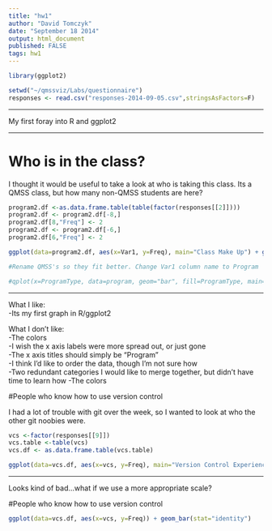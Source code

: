 ```yaml
---
title: "hw1"
author: "David Tomczyk"
date: "September 18 2014"
output: html_document
published: FALSE
tags: hw1
---
```

```r

library(ggplot2)

setwd("~/qmssviz/Labs/questionnaire")
responses <- read.csv("responses-2014-09-05.csv",stringsAsFactors=F)
```
---

My first foray into R and ggplot2

---

# Who is in the class?

I thought it would be useful to take a look at who is taking this class. Its a QMSS class, but how many non-QMSS students are here?


```r

program2.df <-as.data.frame.table(table(factor(responses[[2]])))
program2.df <- program2.df[-8,]
program2.df[8,"Freq"] <- 2
program2.df <- program2.df[-6,]
program2.df[6,"Freq"] <- 2

ggplot(data=program2.df, aes(x=Var1, y=Freq), main="Class Make Up") + geom_bar(stat="identity")

#Rename QMSS's so they fit better. Change Var1 column name to Program

#qplot(x=ProgramType, data=program, geom="bar", fill=ProgramType, main="Class Make Up")

```
---

What I like:  
-Its my first graph in R/ggplot2

What I don't like:  
-The colors  
-I wish the x axis labels were more spread out, or just gone  
-The x axis titles should simply be "Program"  
-I think I'd like to order the data, though I'm not sure how  
-Two redundant categories I would like to merge together, but didn't have time to learn how
-The colors

#People who know how to use version control

I had a lot of trouble with git over the week, so I wanted to look at who the other git noobies were.

``` r

vcs <-factor(responses[[9]])
vcs.table <-table(vcs)
vcs.df <- as.data.frame.table(vcs.table)

ggplot(data=vcs.df, aes(x=vcs, y=Freq), main="Version Control Experience") + geom_bar(stat="identity")
```
----
Looks kind of bad...what if we use a more appropriate scale?

#People who know how to use version control

``` r

ggplot(data=vcs.df, aes(x=vcs, y=Freq)) + geom_bar(stat="identity")

```